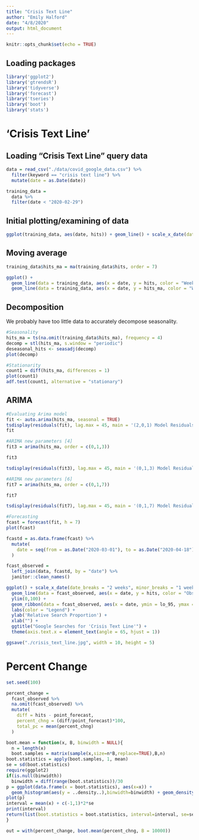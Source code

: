 ```yaml
---
title: "Crisis Text Line"
author: "Emily Halford"
date: "4/8/2020"
output: html_document
---
```


```r
knitr::opts_chunk$set(echo = TRUE)
```

## Loading packages
```r

library('ggplot2')
library('gtrendsR')
library('tidyverse')
library('forecast')
library('tseries')
library('boot')
library('stats')

```

# 'Crisis Text Line'

## Loading "Crisis Text Line" query data
```r

data = read_csv("./data/covid_google_data.csv") %>% 
  filter(keyword == "crisis text line") %>% 
  mutate(date = as.Date(date))

training_data = 
  data %>% 
  filter(date < "2020-02-29")

```

## Initial plotting/examining of data
```r

ggplot(training_data, aes(date, hits)) + geom_line() + scale_x_date(date_breaks = "3 months") + ylab("'Crisis Text Line' Searches") + xlab("") 

```

## Moving average
```r

training_data$hits_ma = ma(training_data$hits, order = 7)

ggplot() +
  geom_line(data = training_data, aes(x = date, y = hits, color = "Weekly Search Proportion")) +
  geom_line(data = training_data, aes(x = date, y = hits_ma, color = "Weekly Moving Average"))

```

## Decomposition

We probably have too little data to accurately decompose seasonality. 
```r

#Seasonality
hits_ma = ts(na.omit(training_data$hits_ma), frequency = 4)
decomp = stl(hits_ma, s.window = "periodic")
deseasonal_hits <- seasadj(decomp)
plot(decomp) 

#Stationarity
count1 = diff(hits_ma, differences = 1)
plot(count1)
adf.test(count1, alternative = "stationary")

```

## ARIMA 
```r
#Evaluating Arima model
fit <- auto.arima(hits_ma, seasonal = TRUE)
tsdisplay(residuals(fit), lag.max = 45, main = '(2,0,1) Model Residuals')
fit

#ARIMA new parameters [4] 
fit3 = arima(hits_ma, order = c(0,1,3))

fit3

tsdisplay(residuals(fit3), lag.max = 45, main = '(0,1,3) Model Residuals')

#ARIMA new parameters [6] 
fit7 = arima(hits_ma, order = c(0,1,7))

fit7

tsdisplay(residuals(fit7), lag.max = 45, main = '(0,1,7) Model Residuals')
```

```r

#Forecasting
fcast = forecast(fit, h = 7)
plot(fcast)

```

```r

fcastd = as.data.frame(fcast) %>% 
  mutate(
    date = seq(from = as.Date("2020-03-01"), to = as.Date("2020-04-18"), by = 'week')
  )

fcast_observed = 
  left_join(data, fcastd, by = "date") %>% 
  janitor::clean_names()

ggplot() + scale_x_date(date_breaks = "2 weeks", minor_breaks = "1 week", date_labels = "%m/%d/%y") +
  geom_line(data = fcast_observed, aes(x = date, y = hits, color = "Observed Relative Search Proportion")) + geom_line(data = fcast_observed, aes(x = date, y = point_forecast, color = "Forecast with 95% Prediction Interval")) +
  ylim(0,100) +
  geom_ribbon(data = fcast_observed, aes(x = date, ymin = lo_95, ymax = hi_95), alpha = .2) +
  labs(color = "Legend") + 
  ylab('Relative Search Proportion') + 
  xlab("") +
  ggtitle("Google Searches for 'Crisis Text Line'") +
  theme(axis.text.x = element_text(angle = 65, hjust = 1))

ggsave("./crisis_text_line.jpg", width = 10, height = 5)
```

# Percent Change
```r
set.seed(100)

percent_change = 
  fcast_observed %>% 
  na.omit(fcast_observed) %>% 
  mutate(
    diff = hits - point_forecast,
    percent_chng = (diff/point_forecast)*100,
    total_pc = mean(percent_chng)
  )

boot.mean = function(x, B, binwidth = NULL){
  n = length(x)
  boot.samples = matrix(sample(x,size=n*B,replace=TRUE),B,n)
boot.statistics = apply(boot.samples, 1, mean)
se = sd(boot.statistics)
require(ggplot2)
if(is.null(binwidth))
  binwidth = diff(range(boot.statistics))/30
p = ggplot(data.frame(x = boot.statistics), aes(x=x)) +
  geom_histogram(aes(y = ..density..),binwidth=binwidth) + geom_density(color="red")
plot(p)
interval = mean(x) + c(-1,1)*2*se
print(interval)
return(list(boot.statistics = boot.statistics, interval=interval, se=se, plot=p))
}

out = with(percent_change, boot.mean(percent_chng, B = 10000))
```

